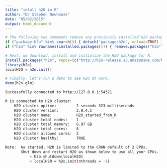 ```yaml
---
title: "intall h20 in R"
author: "Dr Stephen Newhouse"
date: "05/02/2015"
output: html_document
---
```




```r
# The following two commands remove any previously installed H2O packages for R.
if ("package:h2o" %in% search()) { detach("package:h2o", unload=TRUE) }
if ("h2o" %in% rownames(installed.packages())) { remove.packages("h2o") }

# Next, we download, install and initialize the H2O package for R.
install.packages("h2o", repos=(c("http://h2o-release.s3.amazonaws.com/h2o/rel-noether/1/R", getOption("repos"))))
library(h2o)
localH2O = h2o.init()

# Finally, let's run a demo to see H2O at work.
demo(h2o.glm)
```


```bash
Successfully connected to http://127.0.0.1:54321 

R is connected to H2O cluster:
    H2O cluster uptime:         2 seconds 323 milliseconds 
    H2O cluster version:        2.8.4.1 
    H2O cluster name:           H2O_started_from_R 
    H2O cluster total nodes:    1 
    H2O cluster total memory:   6.97 GB 
    H2O cluster total cores:    8 
    H2O cluster allowed cores:  2 
    H2O cluster healthy:        TRUE 

Note:  As started, H2O is limited to the CRAN default of 2 CPUs.
       Shut down and restart H2O as shown below to use all your CPUs.
           > h2o.shutdown(localH2O)
           > localH2O = h2o.init(nthreads = -1)
```
